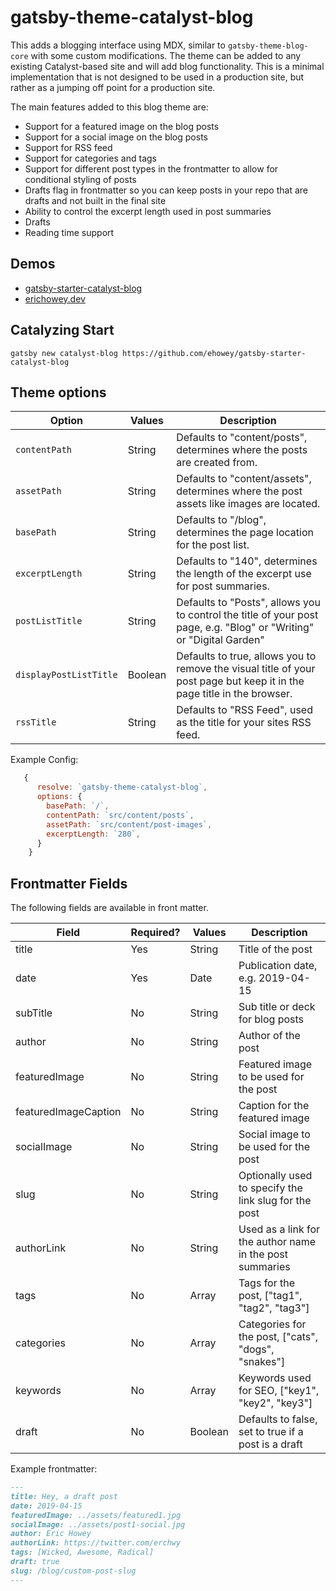 <SEO
  title="Gatsby-Theme-Catalyst-Blog"
  description="Gatsby Theme Catalyst Blog adds an MDX based blog on top of the core theme. Gatsby Theme Catalyst is an opinionated set of integrated themes and starters to accelerate your next Gatsby project."
/>

# gatsby-theme-catalyst-blog

This adds a blogging interface using MDX, similar to `gatsby-theme-blog-core` with some custom modifications. The theme can be added to any existing Catalyst-based site and will add blog functionality. This is a minimal implementation that is not designed to be used in a production site, but rather as a jumping off point for a production site.

The main features added to this blog theme are:

- Support for a featured image on the blog posts
- Support for a social image on the blog posts
- Support for RSS feed
- Support for categories and tags
- Support for different post types in the frontmatter to allow for conditional styling of posts
- Drafts flag in frontmatter so you can keep posts in your repo that are drafts and not built in the final site
- Ability to control the excerpt length used in post summaries
- Drafts
- Reading time support

## Demos

- [gatsby-starter-catalyst-blog](https://gatsby-starter-catalyst-blog.netlify.app/)
- [erichowey.dev](https://www.erichowey.dev/writing)

## Catalyzing Start

`gatsby new catalyst-blog https://github.com/ehowey/gatsby-starter-catalyst-blog`

## Theme options

| Option                 | Values  | Description                                                                                                             |
| ---------------------- | ------- | ----------------------------------------------------------------------------------------------------------------------- |
| `contentPath`          | String  | Defaults to "content/posts", determines where the posts are created from.                                               |
| `assetPath`            | String  | Defaults to "content/assets", determines where the post assets like images are located.                                 |
| `basePath`             | String  | Defaults to "/blog", determines the page location for the post list.                                                    |
| `excerptLength`        | String  | Defaults to "140", determines the length of the excerpt use for post summaries.                                         |
| `postListTitle`        | String  | Defaults to "Posts", allows you to control the title of your post page, e.g. "Blog" or "Writing" or "Digital Garden"    |
| `displayPostListTitle` | Boolean | Defaults to true, allows you to remove the visual title of your post page but keep it in the page title in the browser. |
| `rssTitle`             | String  | Defaults to "RSS Feed", used as the title for your sites RSS feed.                                                      |

Example Config:

```js
   {
      resolve: `gatsby-theme-catalyst-blog`,
      options: {
        basePath: `/`,
        contentPath: `src/content/posts`,
        assetPath: `src/content/post-images`,
        excerptLength: `280`,
      }
    }
```

## Frontmatter Fields

The following fields are available in front matter.

| Field                | Required? | Values  | Description                                              |
| -------------------- | --------- | ------- | -------------------------------------------------------- |
| title                | Yes       | String  | Title of the post                                        |
| date                 | Yes       | Date    | Publication date, e.g. 2019-04-15                        |
| subTitle             | No        | String  | Sub title or deck for blog posts                         |
| author               | No        | String  | Author of the post                                       |
| featuredImage        | No        | String  | Featured image to be used for the post                   |
| featuredImageCaption | No        | String  | Caption for the featured image                           |
| socialImage          | No        | String  | Social image to be used for the post                     |
| slug                 | No        | String  | Optionally used to specify the link slug for the post    |
| authorLink           | No        | String  | Used as a link for the author name in the post summaries |
| tags                 | No        | Array   | Tags for the post, ["tag1", "tag2", "tag3"]              |
| categories           | No        | Array   | Categories for the post, ["cats", "dogs", "snakes"]      |
| keywords             | No        | Array   | Keywords used for SEO, ["key1", "key2", "key3"]          |
| draft                | No        | Boolean | Defaults to false, set to true if a post is a draft      |

Example frontmatter:

```md
---
title: Hey, a draft post
date: 2019-04-15
featuredImage: ../assets/featured1.jpg
socialImage: ../assets/post1-social.jpg
author: Eric Howey
authorLink: https://twitter.com/erchwy
tags: [Wicked, Awesome, Radical]
draft: true
slug: /blog/custom-post-slug
---
```
